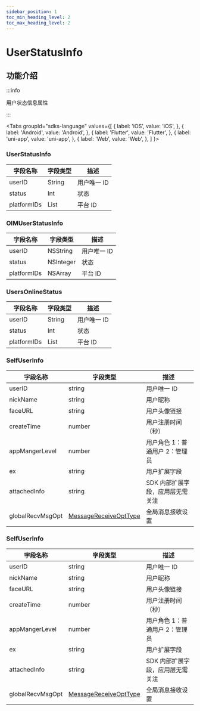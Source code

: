 ```yaml
---
sidebar_position: 1
toc_min_heading_level: 2
toc_max_heading_level: 2
---
```


# UserStatusInfo

## 功能介绍

:::info

用户状态信息属性

:::

<Tabs
groupId="sdks-language"
values={[
{ label: 'iOS', value: 'iOS', },
{ label: 'Android', value: 'Android', },
{ label: 'Flutter', value: 'Flutter', },
{ label: 'uni-app', value: 'uni-app', },
{ label: 'Web', value: 'Web', },
]
}>

<TabItem value="Flutter">

### UserStatusInfo

| 字段名称    | 字段类型 | 描述        |
| ----------- | -------- | ----------- |
| userID      | String   | 用户唯一 ID |
| status      | Int      | 状态        |
| platformIDs | List     | 平台 ID     |

</TabItem>

<TabItem value="iOS">

### OIMUserStatusInfo

| 字段名称    | 字段类型  | 描述        |
| ----------- | --------- | ----------- |
| userID      | NSString  | 用户唯一 ID |
| status      | NSInteger | 状态        |
| platformIDs | NSArray   | 平台 ID     |

</TabItem>

<TabItem value="Android">

### UsersOnlineStatus

| 字段名称    | 字段类型 | 描述        |
| ----------- | -------- | ----------- |
| userID      | String   | 用户唯一 ID |
| status      | Int      | 状态        |
| platformIDs | List     | 平台 ID     |

</TabItem>

<TabItem value="Web">

### SelfUserInfo

| 字段名称         | 字段类型                                               | 描述                             |
| ---------------- | ------------------------------------------------------ | -------------------------------- |
| userID           | string                                                 | 用户唯一 ID                      |
| nickName         | string                                                 | 用户昵称                         |
| faceURL          | string                                                 | 用户头像链接                     |
| createTime       | number                                                 | 用户注册时间（秒）               |
| appMangerLevel   | number                                                 | 用户角色 1：普通用户 2：管理员   |
| ex               | string                                                 | 用户扩展字段                     |
| attachedInfo     | string                                                 | SDK 内部扩展字段，应用层无需关注 |
| globalRecvMsgOpt | [MessageReceiveOptType](docs/sdks/enum/recvMsgOpt.mdx) | 全局消息接收设置                 |

</TabItem>

<TabItem value="uni-app">

### SelfUserInfo

| 字段名称         | 字段类型                                               | 描述                             |
| ---------------- | ------------------------------------------------------ | -------------------------------- |
| userID           | string                                                 | 用户唯一 ID                      |
| nickName         | string                                                 | 用户昵称                         |
| faceURL          | string                                                 | 用户头像链接                     |
| createTime       | number                                                 | 用户注册时间（秒）               |
| appMangerLevel   | number                                                 | 用户角色 1：普通用户 2：管理员   |
| ex               | string                                                 | 用户扩展字段                     |
| attachedInfo     | string                                                 | SDK 内部扩展字段，应用层无需关注 |
| globalRecvMsgOpt | [MessageReceiveOptType](docs/sdks/enum/recvMsgOpt.mdx) | 全局消息接收设置                 |

</TabItem>

</Tabs>
